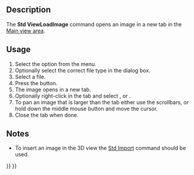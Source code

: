 <languages/>
<translate>

<!--T:1-->
{{Docnav
|[[Std_UnitsCalculator|UnitsCalculator]]
|[[Std_ViewScreenShot|ViewScreenShot]]
|[[Std_Tools_Menu|Std Tools Menu]]
|IconL=Std_UnitsCalculator.svg
|IconR=Std_ViewScreenShot.svg
|IconC=Freecad.svg
}}

<!--T:2-->
{{GuiCommand
|Name=Std ViewLoadImage
|MenuLocation=Tools → Load image...
|Workbenches=All
|Version=0.21
}}

==Description== <!--T:3-->

<!--T:4-->
The '''Std ViewLoadImage''' command opens an image in a new tab in the [[Main_view_area|Main view area]].

==Usage== <!--T:5-->

<!--T:6-->
# Select the {{MenuCommand|Tools → [[Image:Std_ViewLoadImage.svg|16px]] Load image...}} option from the menu.
# Optionally select the correct file type in the dialog box.
# Select a file.
# Press the {{Button|Open}} button.
# The image opens in a new tab.
# Optionally right-click in the tab and select {{MenuCommand|Fit to window}}, {{MenuCommand|Zoom in}} or {{MenuCommand|Zoom out}}.
# To pan an image that is larger than the tab either use the scrollbars, or hold down the middle mouse button and move the cursor.
# Close the tab when done.

==Notes== <!--T:7-->

<!--T:8-->
* To insert an image in the 3D view the [[Std_Import|Std Import]] command should be used. {{Version|0.21}}


<!--T:9-->
{{Docnav
|[[Std_UnitsCalculator|UnitsCalculator]]
|[[Std_ViewScreenShot|ViewScreenShot]]
|[[Std_Tools_Menu|Std Tools Menu]]
|IconL=Std_UnitsCalculator.svg
|IconR=Std_ViewScreenShot.svg
|IconC=Freecad.svg
}}

</translate>
{{Std_Base_navi{{#translation:}}}}
{{Userdocnavi{{#translation:}}}}